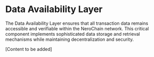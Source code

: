 # Data Availability Layer

The Data Availability Layer ensures that all transaction data remains accessible and verifiable within the NeroChain network. This critical component implements sophisticated data storage and retrieval mechanisms while maintaining decentralization and security.

[Content to be added] 